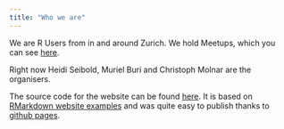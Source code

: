 ```yaml
---
title: "Who we are"
---
```


We are R Users from in and around Zurich. We hold Meetups, which you can see 
[here](http://www.meetup.com/Zurich-R-User-Group/).

Right now Heidi Seibold, Muriel Buri and Christoph Molnar are the organisers.

The source code for the website can be found [here](). 
It is based on [RMarkdown website examples](https://github.com/rstudio/rmarkdown-website-examples)
and was quite easy to publish thanks to [github pages](https://pages.github.com/).
